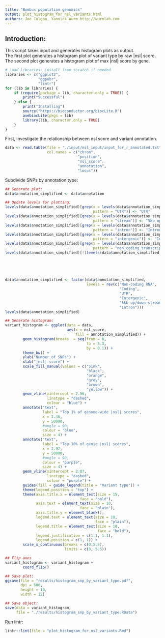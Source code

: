 ```yaml
---
title: "Bombus population genomics"
output: plot_histogram_for_nsl_variants.html
authors: Joe Colgan, Yannick Wurm http://wurmlab.com
---
```


## Introduction:
This script takes input and generates histogram plots as output.  
The first plot generates a histogram plot of variant type by raw |nsl| score.
The second plot generates a histogram plot of max |nsl| score by gene.

```r
# Load libraries; install from scratch if needed
libraries <- c("ggplot2",
               "ggpubr",
               "lintr")
for (lib in libraries) {
    if (require(package = lib, character.only = TRUE)) {
        print("Successful")
    } else {
        print("Installing")
        source("https://bioconductor.org/biocLite.R")
        avebiocLite(pkgs = lib)
        library(lib, character.only = TRUE)
    }
}
```

First, investigate the relationship between nsl score and variant annotation.

```r
data <- read.table(file = "./input/nsl_input/input_for_r_annotated.txt",
                   col.names = c("chrom",
                                 "position",
                                 "nsl_score",
                                 "annotation",
                                 "locus"))
```

Subdivide SNPs by annotation type:

```r
## Generate plot:
data$annotation_simplified <- data$annotation

## Update levels for plotting:
levels(data$annotation_simplified)[grep(x = levels(data$annotation_simplified),
                                        pattern = "UTR")] <- "UTR"
levels(data$annotation_simplified)[grep(x = levels(data$annotation_simplified),
                                        pattern = "stream")] <- "5kb up/down-stream"
levels(data$annotation_simplified)[grep(x = levels(data$annotation_simplified),
                                        pattern = "intron")] <- "Intron"
levels(data$annotation_simplified)[grep(x = levels(data$annotation_simplified),
                                        pattern = "intergenic")] <- "Intergenic"
levels(data$annotation_simplified)[grep(x = levels(data$annotation_simplified),
                                        pattern = "non_coding_transcript")] <- "Non-coding RNA"
levels(data$annotation_simplified)[!(levels(data$annotation_simplified) %in% c("UTR",
                                                                               "5kb up/down-stream",
                                                                               "Intron",
                                                                               "Intergenic",
                                                                               "Non-coding RNA"))] <- "Coding"

data$annotation_simplified <- factor(data$annotation_simplified,
                                     levels = rev(c("Non-coding RNA",
                                                    "Coding",
                                                    "UTR",
                                                    "Intergenic",
                                                    "5kb up/down-stream",
                                                    "Intron")))
levels(data$annotation_simplified)

## Generate histogram:
variant_histogram <- ggplot(data = data,
                            aes(x = nsl_score,
                                fill = annotation_simplified)) +
        geom_histogram(breaks  = seq(from = 0,
                                     to = 5.3,
                                     by = 0.1)) +
        theme_bw() +
        ylab("Number of SNPs") +
        xlab("|nsl| score") +
        scale_fill_manual(values = c("pink",
                                     "black",
                                     "orange",
                                     "grey",
                                     "brown",
                                     "yellow")) +
        geom_vline(xintercept = 2.56,
                   linetype = "dashed",
                   colour = "blue") +
        annotate("text",
                 label = "Top 1% of genome-wide |nsl| scores",
                 x = 2.46,
                 y = 50000,
                 #angle = 90,
                 colour = "blue",
                 size = 4) +
        annotate("text",
                 label = "Top 10% of genic |nsl| scores",
                 x = 2.97,
                 y = 50000,
                 #angle = 90,
                 colour = "purple",
                 size = 4) +
        geom_vline(xintercept = 2.87,
                   linetype = "dashed",
                   colour = "purple") +
        guides(fill = guide_legend(title = "Variant type")) +
        theme(legend.position = "top") +
        theme(axis.title.x = element_text(size = 15,
                                  face = "bold"),
              axis.text = element_text(size = 10,
                                  face = "plain"),
              axis.title.y = element_blank(),
              legend.text = element_text(size = 10,
                                         face = "plain"),
              legend.title = element_text(size = 10,
                                          face = "bold"),
              legend.justification = c(1.1, 1.1),
              legend.position = c(1, 1)) +
        scale_x_continuous(breaks = c(0:5.5),
                           limits = c(0, 5.5))

## Flip axes
variant_histogram <- variant_histogram +
        coord_flip()

## Save plot:
ggsave(file = "results/histogram_snp_by_variant_type.pdf",
       dpi = 600,
       height = 10,
       width = 12)

## Save object:
save(data = variant_histogram,
     file = "./results/histogram_snp_by_variant_type.RData")
```

Run lintr:

```r
lintr::lint(file = "plot_histogram_for_nsl_variants.Rmd")
```
